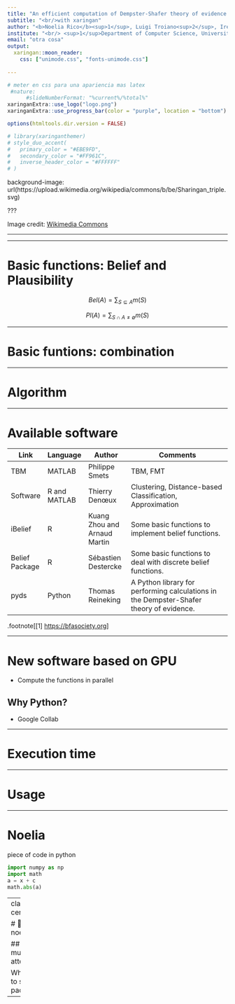 ```yaml
---
title: "An efficient computation of Dempster-Shafer theory of evidence based on native GPU implementation 💻"
subtitle: "<br/>with xaringan"
author: "<b>Noelia Rico</b><sup>1</sup>, Luigi Troiano<sup>2</sup>, Irene Díaz<sup>1</sup>"
institute: "<br/> <sup>1</sup>Department of Computer Science, University of Oviedo, Spain <br/> <sup>2</sup>University of Salerno, Italy"
email: "otra cosa"
output:
  xaringan::moon_reader:
    css: ["unimode.css", "fonts-unimode.css"]
   
---
```


```r
# meter en css para una apariencia mas latex
 #nature:
      #slideNumberFormat: "%current%/%total%"
xaringanExtra::use_logo("logo.png")
xaringanExtra::use_progress_bar(color = "purple", location = "bottom")
```


```r
options(htmltools.dir.version = FALSE)
```

```r
# library(xaringanthemer)
# style_duo_accent(
#   primary_color = "#EBE9FD",
#   secondary_color = "#FF961C",
#   inverse_header_color = "#FFFFFF"
# )
```

background-image: url(https://upload.wikimedia.org/wikipedia/commons/b/be/Sharingan_triple.svg)

???

Image credit: [Wikimedia Commons](https://commons.wikimedia.org/wiki/File:Sharingan_triple.svg)

---


---

# Basic functions: Belief and Plausibility

$$Bel(A)=\sum_{S\subseteq A} m(S)$$

$$Pl(A)=\sum_{S \cap A \neq \emptyset} m(S)$$

---

# Basic funtions: combination

---

# Algorithm

---

# Available software

| Link           | Language     | Author                       | Comments                                                                                |
|----------------|--------------|------------------------------|-----------------------------------------------------------------------------------------|
| TBM            | MATLAB       | Philippe Smets               | TBM, FMT                                                                                |
| Software       | R and MATLAB | Thierry Denœux               | Clustering, Distance-based Classification, Approximation                                |
| iBelief        | R            | Kuang Zhou and Arnaud Martin | Some basic functions to implement belief functions.                                     |
| Belief Package | R            | Sébastien Destercke          | Some basic functions to deal with discrete belief functions.                            |
| pyds           | Python       | Thomas Reineking             | A Python library for performing calculations in the Dempster-Shafer theory of evidence. |

.footnote[[1] [https://bfasociety.org](https://bfasociety.org)]

---

# New software based on GPU

- Compute the functions in parallel

## Why Python?

- Google Collab

---

# Execution time

---

# Usage

---

# Noelia

piece of code in python

```python
import numpy as np
import math
a = x + c
math.abs(a)
```

---
class: inverse, center, middle

# 📨 noeliarico@uniovi.es

## Thank you very much for your attention!

What would you like to see in our package?

---